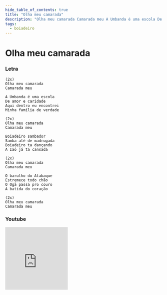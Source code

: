 ```yaml
---
hide_table_of_contents: true
title: "Olha meu camarada"
description: "Olha meu camarada Camarada meu A Umbanda é uma escola De amor e caridade Aqui dentro eu encontrei Minha família de verdade Olha meu camarada Camarada meu Boiadeiro sambador Samba até de madrugada Boiadeiro ta dançando A Iaô já ta cansada Olha meu camarada Camarada meu O barulho do Atabaque Estremece todo chão O Ogã passa pro couro A batida do coração Olha meu camarada Camarada meu"
tags:
  - boiadeiro
---
```


# Olha meu camarada

### Letra

```text
(2x)
Olha meu camarada
Camarada meu

A Umbanda é uma escola
De amor e caridade
Aqui dentro eu encontrei
Minha família de verdade

(2x)
Olha meu camarada
Camarada meu

Boiadeiro sambador
Samba até de madrugada
Boiadeiro ta dançando
A Iaô já ta cansada

(2x)
Olha meu camarada
Camarada meu

O barulho do Atabaque
Estremece todo chão
O Ogã passa pro couro
A batida do coração

(2x)
Olha meu camarada
Camarada meu
```

### Youtube

<iframe
  width="200"
  height="200"
  src="https://www.youtube.com/embed/BniEwS_aaXc"
  title="YouTube video player"
  frameborder="0"
  allow="accelerometer; autoplay; clipboard-write; encrypted-media; gyroscope; picture-in-picture; web-share"
  referrerpolicy="strict-origin-when-cross-origin"
  allowfullscreen
></iframe>
